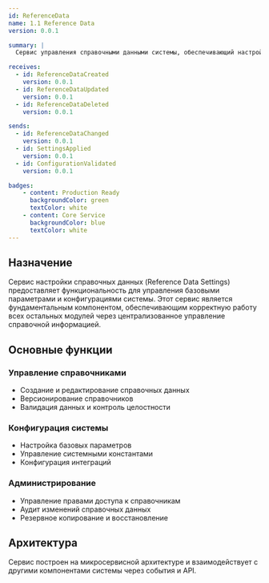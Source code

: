 ```yaml
---
id: ReferenceData
name: 1.1 Reference Data
version: 0.0.1

summary: |
  Сервис управления справочными данными системы, обеспечивающий настройку и конфигурацию базовых параметров

receives:
  - id: ReferenceDataCreated
    version: 0.0.1
  - id: ReferenceDataUpdated
    version: 0.0.1
  - id: ReferenceDataDeleted
    version: 0.0.1

sends:
  - id: ReferenceDataChanged
    version: 0.0.1
  - id: SettingsApplied
    version: 0.0.1
  - id: ConfigurationValidated
    version: 0.0.1

badges:
    - content: Production Ready
      backgroundColor: green
      textColor: white
    - content: Core Service
      backgroundColor: blue
      textColor: white
---
```


## Назначение

Сервис настройки справочных данных (Reference Data Settings) предоставляет функциональность для управления базовыми параметрами и конфигурациями системы. Этот сервис является фундаментальным компонентом, обеспечивающим корректную работу всех остальных модулей через централизованное управление справочной информацией.



## Основные функции

### Управление справочниками
- Создание и редактирование справочных данных
- Версионирование справочников
- Валидация данных и контроль целостности

### Конфигурация системы
- Настройка базовых параметров
- Управление системными константами
- Конфигурация интеграций

### Администрирование
- Управление правами доступа к справочникам
- Аудит изменений справочных данных
- Резервное копирование и восстановление

## Архитектура

Сервис построен на микросервисной архитектуре и взаимодействует с другими компонентами системы через события и API.

<NodeGraph />

